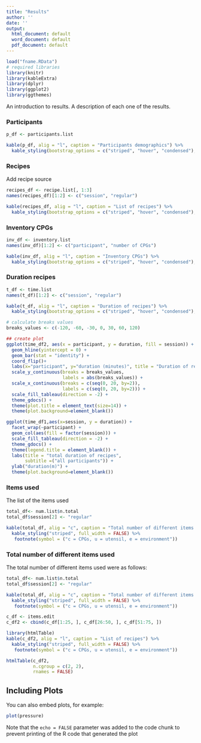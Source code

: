 ```yaml
---
title: "Results"
author: ''
date: ''
output:
  html_document: default
  word_document: default
  pdf_document: default
---
```


```r
load("fname.RData")
# required libraries
library(knitr)
library(kableExtra)
library(dplyr)
library(ggplot2)
library(ggthemes)
```
An introduction to results. A description of each one of the results.

### Participants

```r
p_df <- participants.list

kable(p_df, alig = "l", caption = "Participants demographics") %>%
  kable_styling(bootstrap_options = c("striped", "hover", "condensed"), "striped", full_width = FALSE)
```

### Recipes

Add recipe source

```r
recipes_df <- recipe.list[, 1:3]
names(recipes_df)[1:2] <- c("session", "regular")

kable(recipes_df, alig = "l", caption = "List of recipes") %>%
  kable_styling(bootstrap_options = c("striped", "hover", "condensed"), "striped", full_width = FALSE)
```

### Inventory CPGs
```r
inv_df <- inventory.list
names(inv_df)[1:2] <- c("participant", "number of CPGs")

kable(inv_df, alig = "l", caption = "Inventory CPGs") %>%
  kable_styling(bootstrap_options = c("striped", "hover", "condensed"), "striped", full_width = FALSE)
```

### Duration recipes

```r
t_df <- time.list
names(t_df)[1:2] <- c("session", "regular")

kable(t_df, alig = "l", caption = "Duration of recipes") %>%
  kable_styling(bootstrap_options = c("striped", "hover", "condensed"), "striped", full_width = FALSE)
```

```r
# calculate breaks values
breaks_values <- c(-120, -60, -30, 0, 30, 60, 120)

## create plot
ggplot(time_df2, aes(x = participant, y = duration, fill = session)) +
  geom_hline(yintercept = 0) +
  geom_bar(stat = "identity") +
  coord_flip()+
  labs(x="participant", y="duration (minutes)", title = "Duration of recipe" ) +
  scale_y_continuous(breaks = breaks_values,
                     labels = abs(breaks_values)) +
  scale_x_continuous(breaks = c(seq(0, 20, by=2)),
                     labels = c(seq(0, 20, by=2))) +
  scale_fill_tableau(direction = -2) +
  theme_gdocs() +
  theme(plot.title = element_text(size=14)) +
  theme(plot.background=element_blank())
```

```r
ggplot(time_df1,aes(x=session, y = duration)) + 
  facet_wrap(~participant) +
  geom_col(aes(fill = factor(session))) +
  scale_fill_tableau(direction = -2) +
  theme_gdocs() +
  theme(legend.title = element_blank()) +
  labs(title = "total duration of recipes",
       subtitle =("all participants")) +
  ylab("duration(m)") +
  theme(plot.background=element_blank())
```

### Items used 

The list of the items used


```r
total_df<- num.list$n.total
total_df$session[2] <- "regular"

kable(total_df, alig = "c", caption = "Total number of different items used") %>%
  kable_styling("striped", full_width = FALSE) %>%
   footnote(symbol = ("c = CPGs, u = utensil, e = environment"))
```


### Total number of different items used 

The total number of different items used were as follows: 


```r
total_df<- num.list$n.total
total_df$session[2] <- "regular"

kable(total_df, alig = "c", caption = "Total number of different items used") %>%
  kable_styling("striped", full_width = FALSE) %>%
   footnote(symbol = ("c = CPGs, u = utensil, e = environment"))
```


```r
c_df <- items.edit
c_df2 <- cbind(c_df[1:25, ], c_df[26:50, ], c_df[51:75, ])

library(htmlTable)
kable(c_df2, alig = "l", caption = "List of recipes") %>%
  kable_styling("striped", full_width = FALSE) %>%
   footnote(symbol = ("c = CPGs, u = utensil, e = environment"))

htmlTable(c_df2,
          n.cgroup = c(2, 2),
          rnames = FALSE)
```

## Including Plots

You can also embed plots, for example:

```r
plot(pressure)
```

Note that the `echo = FALSE` parameter was added to the code chunk to prevent printing of the R code that generated the plot



